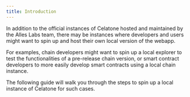 ```yaml
---
title: Introduction
---
```


In addition to the official instances of Celatone hosted and maintained by the Alles Labs team, there may be instances where developers and users might want to spin up and host their own local version of the webapp.

For examples, chain developers might want to spin up a local explorer to test the functionalities of a pre-release chain version, or smart contract developers to more easily develop smart contracts using a local chain instance.

The following guide will walk you through the steps to spin up a local instance of Celatone for such cases.
